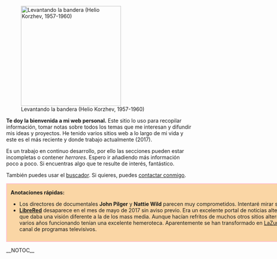 {{header|1=Portada}}

[[File:levantando-la-bandera-helio-korzhev.jpg|270px|right|Levantando la bandera (Helio Korzhev, 1957-1960)]]

'''Te doy la bienvenida a mi web personal.''' Este sitio lo uso para recopilar información, tomar notas sobre todos los temas que me interesan y difundir mis ideas y proyectos. He tenido varios sitios web a lo largo de mi vida y este es el más reciente y donde trabajo actualmente (2017).

Es un trabajo en continuo desarrollo, por ello las secciones pueden estar incompletas o contener ''herrores''. Espero ir añadiendo más información poco a poco. Si encuentras algo que te resulte de interés, fantástico.

<!--'''Welcome to my website!''' I use this place to compile information, take some notes about all topics of my interest and spread the word about my ideas and projects. This is a work in-progress, so sections may be incomplete or contain ''msitakes''. If you find anything of your interest, great. You can [[contacto|contact me]] if you want.-->

{{secciones}}

También puedes usar el [[buscador]]. Si quieres, puedes [[contacto|contactar conmigo]].

<div style="width: 800px;border: 2px solid pink;background-color: #FAD6A5;padding: 0px 10px 10px 10px;">
'''Anotaciones rápidas:'''

* Los directores de documentales '''John Pilger''' y '''Nattie Wild''' parecen muy comprometidos. Intentaré mirar su trabajo.
* '''[http://www.librered.net LibreRed]''' desaparece en el mes de mayo de 2017 sin aviso previo. Era un excelente portal de noticias alternativas, que daba una visión diferente a la de los mass media. Aunque hacían refritos de muchos otros sitios alternativos, tras varios años funcionando tenían una excelente hemeroteca. Aparentemente se han transformado en [https://lazurda.tv LaZurda.tv], un canal de programas televisivos.

<!--
Ver más [[anotaciones]].
-->
</div>

__NOTOC__
{{footer}}
